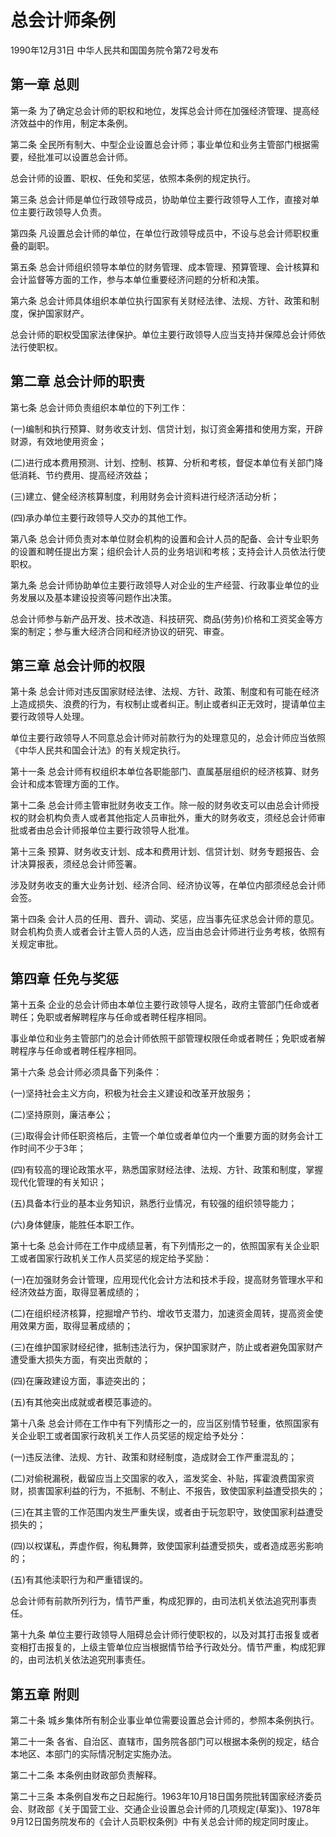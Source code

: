 # 总会计师条例

1990年12月31日 中华人民共和国国务院令第72号发布　

  

## 第一章 总则

第一条 为了确定总会计师的职权和地位，发挥总会计师在加强经济管理、提高经济效益中的作用，制定本条例。

第二条 全民所有制大、中型企业设置总会计师；事业单位和业务主管部门根据需要，经批准可以设置总会计师。

总会计师的设置、职权、任免和奖惩，依照本条例的规定执行。

第三条 总会计师是单位行政领导成员，协助单位主要行政领导人工作，直接对单位主要行政领导人负责。

第四条 凡设置总会计师的单位，在单位行政领导成员中，不设与总会计师职权重叠的副职。

第五条 总会计师组织领导本单位的财务管理、成本管理、预算管理、会计核算和会计监督等方面的工作，参与本单位重要经济问题的分析和决策。

第六条 总会计师具体组织本单位执行国家有关财经法律、法规、方针、政策和制度，保护国家财产。

总会计师的职权受国家法律保护。单位主要行政领导人应当支持并保障总会计师依法行使职权。

## 第二章 总会计师的职责

第七条 总会计师负责组织本单位的下列工作：

(一)编制和执行预算、财务收支计划、信贷计划，拟订资金筹措和使用方案，开辟财源，有效地使用资金；

(二)进行成本费用预测、计划、控制、核算、分析和考核，督促本单位有关部门降低消耗、节约费用、提高经济效益；

(三)建立、健全经济核算制度，利用财务会计资料进行经济活动分析；

(四)承办单位主要行政领导人交办的其他工作。

第八条 总会计师负责对本单位财会机构的设置和会计人员的配备、会计专业职务的设置和聘任提出方案；组织会计人员的业务培训和考核；支持会计人员依法行使职权。

第九条 总会计师协助单位主要行政领导人对企业的生产经营、行政事业单位的业务发展以及基本建设投资等问题作出决策。

总会计师参与新产品开发、技术改造、科技研究、商品(劳务)价格和工资奖金等方案的制定；参与重大经济合同和经济协议的研究、审查。

## 第三章 总会计师的权限

第十条 总会计师对违反国家财经法律、法规、方针、政策、制度和有可能在经济上造成损失、浪费的行为，有权制止或者纠正。制止或者纠正无效时，提请单位主要行政领导人处理。

单位主要行政领导人不同意总会计师对前款行为的处理意见的，总会计师应当依照《中华人民共和国会计法》的有关规定执行。

第十一条 总会计师有权组织本单位各职能部门、直属基层组织的经济核算、财务会计和成本管理方面的工作。

第十二条 总会计师主管审批财务收支工作。除一般的财务收支可以由总会计师授权的财会机构负责人或者其他指定人员审批外，重大的财务收支，须经总会计师审批或者由总会计师报单位主要行政领导人批准。

第十三条 预算、财务收支计划、成本和费用计划、信贷计划、财务专题报告、会计决算报表，须经总会计师签署。

涉及财务收支的重大业务计划、经济合同、经济协议等，在单位内部须经总会计师会签。

第十四条 会计人员的任用、晋升、调动、奖惩，应当事先征求总会计师的意见。财会机构负责人或者会计主管人员的人选，应当由总会计师进行业务考核，依照有关规定审批。

## 第四章 任免与奖惩

第十五条 企业的总会计师由本单位主要行政领导人提名，政府主管部门任命或者聘任；免职或者解聘程序与任命或者聘任程序相同。

事业单位和业务主管部门的总会计师依照干部管理权限任命或者聘任；免职或者解聘程序与任命或者聘任程序相同。

第十六条 总会计师必须具备下列条件：

(一)坚持社会主义方向，积极为社会主义建设和改革开放服务；

(二)坚持原则，廉洁奉公；

(三)取得会计师任职资格后，主管一个单位或者单位内一个重要方面的财务会计工作时间不少于3年；

(四)有较高的理论政策水平，熟悉国家财经法律、法规、方针、政策和制度，掌握现代化管理的有关知识；

(五)具备本行业的基本业务知识，熟悉行业情况，有较强的组织领导能力；

(六)身体健康，能胜任本职工作。

第十七条 总会计师在工作中成绩显著，有下列情形之一的，依照国家有关企业职工或者国家行政机关工作人员奖惩的规定给予奖励：

(一)在加强财务会计管理，应用现代化会计方法和技术手段，提高财务管理水平和经济效益方面，取得显著成绩的；

(二)在组织经济核算，挖掘增产节约、增收节支潜力，加速资金周转，提高资金使用效果方面，取得显著成绩的；

(三)在维护国家财经纪律，抵制违法行为，保护国家财产，防止或者避免国家财产遭受重大损失方面，有突出贡献的；

(四)在廉政建设方面，事迹突出的；

(五)有其他突出成就或者模范事迹的。

第十八条 总会计师在工作中有下列情形之一的，应当区别情节轻重，依照国家有关企业职工或者国家行政机关工作人员奖惩的规定给予处分：

(一)违反法律、法规、方针、政策和财经制度，造成财会工作严重混乱的；

(二)对偷税漏税，截留应当上交国家的收入，滥发奖金、补贴，挥霍浪费国家资财，损害国家利益的行为，不抵制、不制止、不报告，致使国家利益遭受损失的；

(三)在其主管的工作范围内发生严重失误，或者由于玩忽职守，致使国家利益遭受损失的；

(四)以权谋私，弄虚作假，徇私舞弊，致使国家利益遭受损失，或者造成恶劣影响的；

(五)有其他渎职行为和严重错误的。

总会计师有前款所列行为，情节严重，构成犯罪的，由司法机关依法追究刑事责任。

第十九条 单位主要行政领导人阻碍总会计师行使职权的，以及对其打击报复或者变相打击报复的，上级主管单位应当根据情节给予行政处分。情节严重，构成犯罪的，由司法机关依法追究刑事责任。

## 第五章 附则

第二十条 城乡集体所有制企业事业单位需要设置总会计师的，参照本条例执行。

第二十一条 各省、自治区、直辖市，国务院各部门可以根据本条例的规定，结合本地区、本部门的实际情况制定实施办法。

第二十二条 本条例由财政部负责解释。

第二十三条 本条例自发布之日起施行。1963年10月18日国务院批转国家经济委员会、财政部《关于国营工业、交通企业设置总会计师的几项规定(草案)》、1978年9月12日国务院发布的《会计人员职权条例》中有关总会计师的规定同时废止。